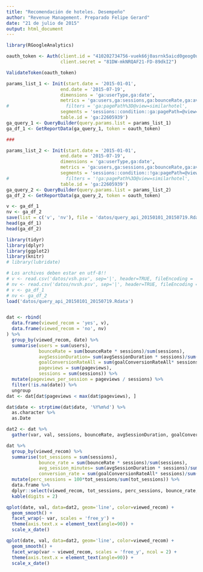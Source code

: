 ```yaml
---
title: "Recomendación de hoteles. Desempeño"
author: "Revenue Management. Preparado Felipe Gerard"
date: "21 de julio de 2015"
output: html_document
---
```



```r
library(RGoogleAnalytics)

oauth_token <- Auth(client.id = "410202734756-vuek66j0asrnk5aicd0geog0uf5kje2u.apps.googleusercontent.com",
                    client.secret = "81DW-mkNRQAF21-FD-89dkI2")

ValidateToken(oauth_token)

params_list_1 <- Init(start.date = '2015-01-01',
                    end.date = '2015-07-19',
                    dimensions = 'ga:userType,ga:date',
                    metrics = 'ga:users,ga:sessions,ga:bounceRate,ga:avgSessionDuration,ga:goalConversionRateAll,ga:pageviews',
#                     filters = 'ga:pagePath%3D@view=similarhotel',
                    segments = 'sessions::condition::ga:pagePath=@view=similarhotel',
                    table.id = 'ga:22605939')
ga_query_1 <- QueryBuilder(query.params.list = params_list_1)
ga_df_1 <- GetReportData(ga_query_1, token = oauth_token)

###

params_list_2 <- Init(start.date = '2015-01-01',
                    end.date = '2015-07-19',
                    dimensions = 'ga:userType,ga:date',
                    metrics = 'ga:users,ga:sessions,ga:bounceRate,ga:avgSessionDuration,ga:goalConversionRateAll,ga:pageviews',
                    segments = 'sessions::condition::!ga:pagePath=@view=similarhotel',
#                     filters = '!ga:pagePath%3D@view=similarhotel',
                    table.id = 'ga:22605939')
ga_query_2 <- QueryBuilder(query.params.list = params_list_2)
ga_df_2 <- GetReportData(ga_query_2, token = oauth_token)

v <- ga_df_1
nv <- ga_df_2
save(list = c('v', 'nv'), file = 'datos/query_api_20150101_20150719.Rdata')
head(ga_df_1)
head(ga_df_2)

```

```r
library(tidyr)
library(dplyr)
library(ggplot2)
library(knitr)
# library(lubridate)

# Los archivos deben estar en utf-8!!
# v <- read.csv('datos/vsh.psv', sep='|', header=TRUE, fileEncoding = 'UTF-8')
# nv <- read.csv('datos/nvsh.psv', sep='|', header=TRUE, fileEncoding = 'UTF-8')
# v <- ga_df_1
# nv <- ga_df_2
load('datos/query_api_20150101_20150719.Rdata')


dat <- rbind(
  data.frame(viewed_recom = 'yes', v),
  data.frame(viewed_recom = 'no', nv)
) %>%
  group_by(viewed_recom, date) %>%
  summarise(users = sum(users),
            bounceRate = sum(bounceRate * sessions)/sum(sessions),
            avgSessionDuration= sum(avgSessionDuration * sessions)/sum(sessions)/60,
            goalConversionRateAll = sum(goalConversionRateAll* sessions)/sum(sessions),
            pageviews = sum(pageviews),
            sessions = sum(sessions)) %>%
  mutate(pageviews_per_session = pageviews / sessions) %>%
  filter(!is.na(date)) %>%
  ungroup
dat <- dat[dat$pageviews < max(dat$pageviews), ]

dat$date <- strptime(dat$date, '%Y%m%d') %>%
  as.character %>%
  as.Date

dat2 <- dat %>%
  gather(var, val, sessions, bounceRate, avgSessionDuration, goalConversionRateAll, pageviews_per_session)

```

```r
dat %>%
  group_by(viewed_recom) %>%
  summarise(tot_sessions = sum(sessions),
            bounce_rate = sum(bounceRate * sessions)/sum(sessions),
            avg_session_minutes= sum(avgSessionDuration * sessions)/sum(sessions),
            conversion_rate = sum(goalConversionRateAll* sessions)/sum(sessions)) %>%
  mutate(perc_sessions = 100*tot_sessions/sum(tot_sessions)) %>%
  data.frame %>%
  dplyr::select(viewed_recom, tot_sessions, perc_sessions, bounce_rate, avg_session_minutes, conversion_rate) %>%
  kable(digits = 2)
```

```r
qplot(date, val, data=dat2, geom='line', color=viewed_recom) +
  geom_smooth() +
  facet_wrap(~ var, scales = 'free_y') +
  theme(axis.text.x = element_text(angle=90)) +
  scale_x_date()
```

```r
qplot(date, val, data=dat2, geom='line', color=viewed_recom) +
  geom_smooth() +
  facet_wrap(var ~ viewed_recom, scales = 'free_y', ncol = 2) +
  theme(axis.text.x = element_text(angle=90)) +
  scale_x_date()
```







